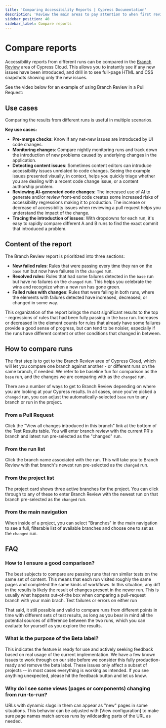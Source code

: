 ```yaml
---
title: 'Comparing Accessibility Reports | Cypress Documentation'
description: 'Review the main areas to pay attention to when first reviewing an accessibility report for a Cypress run.'
sidebar_position: 40
sidebar_label: Compare reports
---
```


<ProductHeading product="accessibility" />

# Compare reports

Accessibility reports from different runs can be compared in the [Branch Review](/cloud/features/branch-review#Getting-Started) area of Cypress Cloud. This allows you to instantly see if any new issues have been introduced, and drill in to see full-page HTML and CSS snapshots showing only the new issues.

See the video below for an example of using Branch Review in a Pull Request:

<DocsVideo
  src="https://www.youtube.com/embed/k3vq57O4P4M"
  title="Accessibility branch review demo"
/>

## Use cases

Comparing the results from different runs is useful in multiple scenarios.

**Key use cases:**

- **Pre-merge checks**: Know if any net-new issues are introduced by UI code changes.
- **Monitoring changes**: Compare nightly monitoring runs and track down the introduction of new problems caused by underlying changes in the application.
- **Detecting content issues**: Sometimes content editors can introduce accessibility issues unrelated to code changes. Seeing the example issues presented visually, in context, helps you quickly triage whether you are dealing with a recent code change issue, or a content authorship problem.
- **Reviewing AI-generated code changes**: The increased use of AI to generate and/or review front-end code creates some increased risks of accessibility regressions making it to production. The increase or decrease of accessibility issues when reviewing a pull request helps you understand the impact of the change.
- **Tracing the introduction of issues**: With dropdowns for each run, it's easy to rapidly compare different A and B runs to find the exact commit that introduced a problem.

## Content of the report

<DocsImage
  src="/img/accessibility/core-concepts/branch-review-intro.png"
  alt="Cypress Accessibility Branch Review with arrows calling out the sections for new failed rules, resolved rules, and failed rules with changes. New failed rules are defined as rules that just started failing on the new branch. Resolved rules are defined as rules that got fully fixed in the new branch. Failed rules with changes are defined as rules that failed on both branches, but with different element counts or different related pages."
  noBorder={true}
/>

The Branch Review report is prioritized into three sections:

- **New failed rules**: Rules that were passing every time they ran on the `base` run but now have failures in the `changed` run.
- **Resolved rules**: Rules that had some failures detected in the `base` run but have no failures on the `changed` run. This helps you celebrate the wins and recognize when a new run has gone green.
- **Failed rules with changes**: Rules that were failing in both runs, where the elements with failures detected have increased, decreased, or changed in some way.

This organization of the report brings the most significant results to the top - regressions of rules that had been fully passing in the `base` run. Increases or decreased in the element counts for rules that already have some failures provide a good sense of progress, but can tend to be noisier, especially if the runs have different content or other conditions that changed in between.

## How to compare runs

The first step is to get to the Branch Review area of Cypress Cloud, which will let you compare one branch against another - or different runs on the same branch, if needed. We refer to be baseline fun for comparison as the `base` run, and the changes we are comparing with as the `changed` run.

There are a number of ways to get to Branch Review depending on where you are looking at your Cypress results. In all cases, once you've picked a `changed` run, you can adjust the automatically-selected `base` run to any branch or run in the project.

### From a Pull Request

<DocsImage
  src="/img/accessibility/core-concepts/branch-review-pull-request.png"
  alt="A pull request comment from Cypress with an arrow pointing to the 'View all changes introduced in this branch' link. Test results and some accessibility score and violation information is also visible in the comment. The project has an 86.86% accessibility score, with  9 failed elements. Failed rule counts are 1 critical, 1 serious, 3 moderate, and 0 minor."
/>

Click the "View all changes introduced in this branch" link at the bottom of the Test Results table. You will enter branch review with the current PR's branch and latest run pre-selected as the "changed" run.

### From the run list

Click the branch name associated with the run. This will take you to Branch Review with that branch's newest run pre-selected as the `changed` run.

<DocsImage
  src="/img/accessibility/core-concepts/branch-review-run-card.png"
  alt="A couple of cards showing various details about Cypress test runs, including pass/fail counts and metadata. An arrow points to the branch name."
/>

### From the project list

<DocsImage
  src="/img/accessibility/core-concepts/branch-review-project-card.png"
  width="40%"
  alt="A card showing the name of an example project and related branches to choose."
/>

The project card shows three active branches for the project. You can click through to any of these to enter Branch Review with the newest run on that branch pre-selected as the `changed` run.

### From the main navigation

<DocsImage
  src="/img/accessibility/core-concepts/branch-review-side-nav.png"
  width="40%"
  alt="The main Cypress Cloud navigation showing Latest Runs, Branches, and Analytics menu items. An arrow points to Branches."
/>

When inside of a project, you can select "Branches" in the main navigation to see a full, filterable list of available branches and choose one to set as the `changed` run.

## FAQ

### How to I ensure a good comparison?

The best subjects to compare are passing runs that ran similar tests on the same set of content. This means that each run visited roughly the same pages and completed the same kinds of workflows. In this situation, any diff in the results is likely the result of changes present in the newer run. This is usually what happens out-of-the box when comparing a pull-request branch with your main brach. Test failures or errors on either run

That said, it still possible and valid to compare runs from different points in time with different sets of test results, as long as you bear in mind all the potential sources of difference between the two runs, which you can evaluate for yourself as you explore the results.

### What is the purpose of the Beta label?

This indicates the feature is ready for use and actively seeking feedback based on real usage of the current implementation. We have a few known issues to work through on our side before we consider this fully production-ready and remove the beta label. These issues only affect a subset of projects -- in most cases everything is working as intended. If you see anything unexpected, please hit the feedback button and let us know.

### Why do I see some views (pages or components) changing from run-to-run?

URLs with dynamic slugs in them can appear as "new" pages in some situations. This behavior can be adjusted with [View configuration] to make sure page names match across runs by wildcarding parts of the URL as needed.
